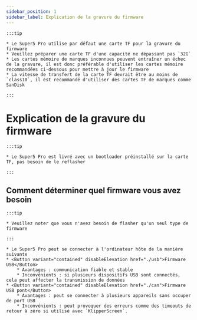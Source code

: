 ```yaml
---
sidebar_position: 1
sidebar_label: Explication de la gravure du firmware
---
```






    :::tip

    * Le Super5 Pro utilise par défaut une carte TF pour la gravure du firmware
    * Veuillez préparer une carte TF d'une capacité ne dépassant pas `32G`
    * Les cartes mémoire de marques inconnues peuvent entraîner un échec de la gravure, il est donc préférable d'utiliser les cartes mémoire recommandées ci-dessous pour mettre à jour le firmware
    * La vitesse de transfert de la carte TF devrait être au moins de `class10`, il est recommandé d'utiliser des cartes TF de marques comme SanDisk

    :::

# Explication de la gravure du firmware

    :::tip

    * Le Super5 Pro est livré avec un bootloader préinstallé sur la carte TF, pas besoin de le reflasher

    :::


## Comment déterminer quel firmware vous avez besoin

    :::tip

    * Veuillez noter que vous n'avez besoin de flasher qu'un seul type de firmware

    :::
    
    * Le Super5 Pro peut se connecter à l'ordinateur hôte de la manière suivante
    * <Button variant="contained" disableElevation href="./usb">Firmware USB</Button>
        * Avantages : communication fiable et stable
        * Inconvénients : si plusieurs dispositifs USB sont connectés, cela peut affecter la transmission de données
    * <Button variant="contained" disableElevation href="./can">Firmware USB pont</Button>
        * Avantages : peut se connecter à plusieurs appareils sans occuper de port USB
        * Inconvénients : peut provoquer des erreurs comme des timeouts de retour à zéro si utilisé avec `KlipperScreen`.